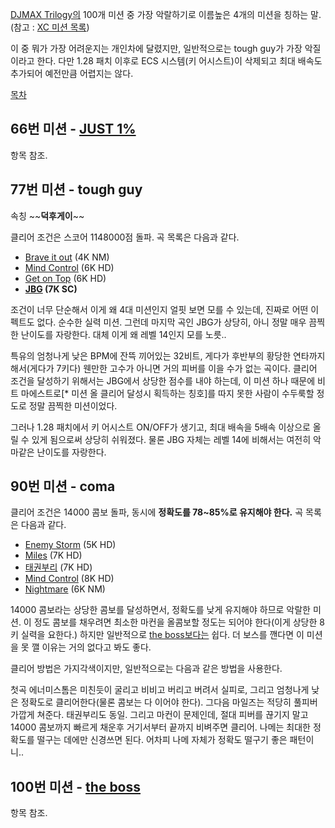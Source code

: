 [[DJMAX Trilogy]]의 100개 미션 중 가장 악랄하기로 이름높은 4개의 미션을 칭하는 말. 
(참고 : [[XC 미션 목록]])

이 중 뭐가 가장 어려운지는 개인차에 달렸지만, 일반적으로는 tough guy가 가장 악질이라고 한다. 다만 1.28 패치 이후로 ECS 시스템(키 어시스트)이 삭제되고 최대 배속도 추가되어 예전만큼 어렵지는 않다.


[[목차]]

== 66번 미션 - [[JUST 1%]] ==
항목 참조.

== 77번 미션 - tough guy ==
속칭 ~~'''덕후게이'''~~

클리어 조건은 스코어 1148000점 돌파. 곡 목록은 다음과 같다.

* [[Brave it out]] (4K NM)
* [[Mind Control]] (6K HD)
* [[Get on Top]] (6K HD)
* '''[[JBG]] (7K SC)'''

조건이 너무 단순해서 이게 왜 4대 미션인지 얼핏 보면 모를 수 있는데, 진짜로 어떤 이펙트도 없다. 순수한 실력 미션. 그런데 마지막 곡인 JBG가 상당히, 아니 정말 매우 끔찍한 난이도를 자랑한다. 대체 이게 왜 레벨 14인지 모를 노릇..

특유의 엄청나게 낮은 BPM에 잔뜩 끼어있는 32비트, 게다가 후반부의 황당한 연타까지 해서(게다가 7키다) 웬만한 고수가 아니면 거의 피버를 이을 수가 없는 곡이다. 클리어 조건을 달성하기 위해서는 JBG에서 상당한 점수를 내야 하는데, 이 미션 하나 때문에 비트 마에스트로[* 미션 올 클리어 달성시 획득하는 칭호]를 따지 못한 사람이 수두룩할 정도로 정말 끔찍한 미션이었다.

그러나 1.28 패치에서 키 어시스트 ON/OFF가 생기고, 최대 배속을 5배속 이상으로 올릴 수 있게 됨으로써 상당히 쉬워졌다. 물론 JBG 자체는 레벨 14에 비해서는 여전히 악마같은 난이도를 자랑한다.

== 90번 미션 - coma ==
클리어 조건은 14000 콤보 돌파, 동시에 '''정확도를 78~85%로 유지해야 한다.'''  곡 목록은 다음과 같다.

* [[Enemy Storm]] (5K HD)
* [[Miles]] (7K HD)
* [[태권부리]] (7K HD)
* [[Mind Control]] (8K HD)
* [[Nightmare]] (6K NM)

14000 콤보라는 상당한 콤보를 달성하면서, 정확도를 낮게 유지해야 하므로 악랄한 미션. 이 정도 콤보를 채우려면 최소한 마컨을 올콤보할 정도는 되어야 한다(이게 상당한 8키 실력을 요한다.) 하지만 일반적으로 [[the boss]]보다는 쉽다. 더 보스를 깬다면 이 미션을 못 깰 이유는 거의 없다고 봐도 좋다.

클리어 방법은 가지각색이지만, 일반적으로는 다음과 같은 방법을 사용한다. 

첫곡 에너미스톰은 미친듯이 굴리고 비비고 버리고 버려서 실피로, 그리고 엄청나게 낮은 정확도로 클리어한다(물론 콤보는 다 이어야 한다). 그다음 마일즈는 적당히 풀피버 가깝게 쳐준다. 태권부리도 동일. 그리고 마컨이 문제인데, 절대 피버를 끊기지 말고 14000 콤보까지 빠르게 채운후 거기서부터 끝까지 비벼주면 클리어. 나메는 최대한 정확도를 떨구는 데에만 신경쓰면 된다. 어차피 나메 자체가 정확도 떨구기 좋은 패턴이니..

== 100번 미션 - [[the boss]] ==
항목 참조.
